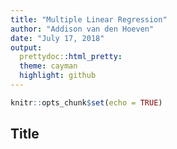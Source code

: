 ```yaml
---
title: "Multiple Linear Regression"
author: "Addison van den Hoeven"
date: "July 17, 2018"
output: 
  prettydoc::html_pretty:
  theme: cayman
  highlight: github
---
```


```r
knitr::opts_chunk$set(echo = TRUE)
```

## Title



```r

```



```r

```
